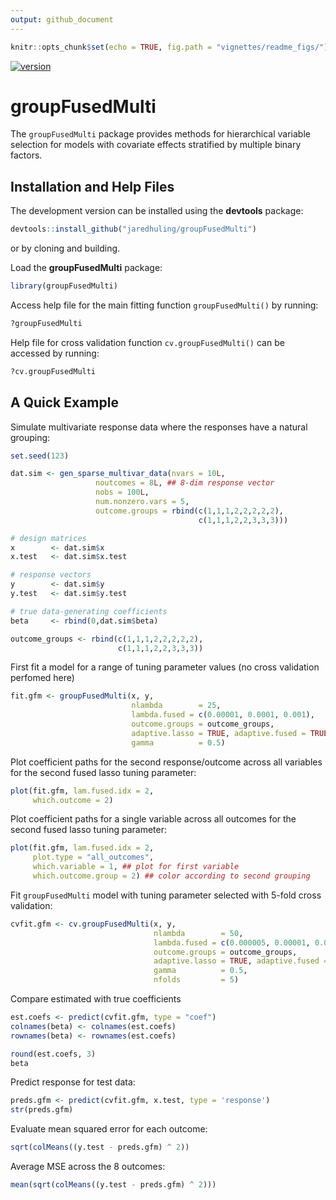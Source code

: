 ```yaml
---
output: github_document
---
```


```r
knitr::opts_chunk$set(echo = TRUE, fig.path = "vignettes/readme_figs/")
```

[![version](http://www.r-pkg.org/badges/version/groupFusedMulti)](https://cran.r-project.org/package=groupFusedMulti)
<!-- [![Build Status](https://travis-ci.org/jaredhuling/vennLasso.svg?branch=master)](https://travis-ci.org/jaredhuling/groupFusedMulti) -->

# groupFusedMulti

The `groupFusedMulti` package provides methods for hierarchical variable selection for models with covariate effects stratified by multiple binary factors.




## Installation and Help Files

<!-- The `groupFusedMulti` package can be installed from CRAN using: -->
<!-- ```{r, eval = FALSE} -->
<!-- install.packages("groupFusedMulti") -->
<!-- ``` -->

The development version can be installed using the **devtools** package:

```r
devtools::install_github("jaredhuling/groupFusedMulti")
```


or by cloning and building.

Load the **groupFusedMulti** package:
```r
library(groupFusedMulti)
```

Access help file for the main fitting function ``groupFusedMulti()`` by running:

```r
?groupFusedMulti
```

Help file for cross validation function ``cv.groupFusedMulti()`` can be accessed by running:

```r
?cv.groupFusedMulti
```

## A Quick Example

Simulate multivariate response data where the responses have a natural grouping:

```r
set.seed(123)

dat.sim <- gen_sparse_multivar_data(nvars = 10L,
                   noutcomes = 8L, ## 8-dim response vector
                   nobs = 100L,
                   num.nonzero.vars = 5,
                   outcome.groups = rbind(c(1,1,1,2,2,2,2,2),
                                          c(1,1,1,2,2,3,3,3)))

# design matrices
x        <- dat.sim$x
x.test   <- dat.sim$x.test

# response vectors
y        <- dat.sim$y
y.test   <- dat.sim$y.test

# true data-generating coefficients
beta     <- rbind(0,dat.sim$beta)

outcome_groups <- rbind(c(1,1,1,2,2,2,2,2),
                        c(1,1,1,2,2,3,3,3))

```

First fit a model for a range of tuning parameter values (no cross validation perfomed here)

```r
fit.gfm <- groupFusedMulti(x, y,
                           nlambda        = 25,
                           lambda.fused = c(0.00001, 0.0001, 0.001),
                           outcome.groups = outcome_groups,
                           adaptive.lasso = TRUE, adaptive.fused = TRUE,
                           gamma          = 0.5)
```

Plot coefficient paths for the second response/outcome across all variables for the second fused lasso tuning parameter: 

```r
plot(fit.gfm, lam.fused.idx = 2,
     which.outcome = 2)
```

Plot coefficient paths for a single variable across all outcomes for the second fused lasso tuning parameter: 

```r
plot(fit.gfm, lam.fused.idx = 2,
     plot.type = "all_outcomes",
     which.variable = 1, ## plot for first variable
     which.outcome.group = 2) ## color according to second grouping
```

Fit `groupFusedMulti` model with tuning parameter selected with 5-fold cross validation:

```r
cvfit.gfm <- cv.groupFusedMulti(x, y,
                                nlambda        = 50,
                                lambda.fused = c(0.000005, 0.00001, 0.000025, 0.00005, 0.0001),
                                outcome.groups = outcome_groups,
                                adaptive.lasso = TRUE, adaptive.fused = TRUE,
                                gamma          = 0.5,
                                nfolds         = 5)
```



Compare estimated with true coefficients
```r
est.coefs <- predict(cvfit.gfm, type = "coef")
colnames(beta) <- colnames(est.coefs)
rownames(beta) <- rownames(est.coefs)

round(est.coefs, 3)
beta
```


Predict response for test data:

```r
preds.gfm <- predict(cvfit.gfm, x.test, type = 'response')
str(preds.gfm)
```

Evaluate mean squared error for each outcome:

```r
sqrt(colMeans((y.test - preds.gfm) ^ 2))
```

Average MSE across the 8 outcomes:
```r
mean(sqrt(colMeans((y.test - preds.gfm) ^ 2)))
```




